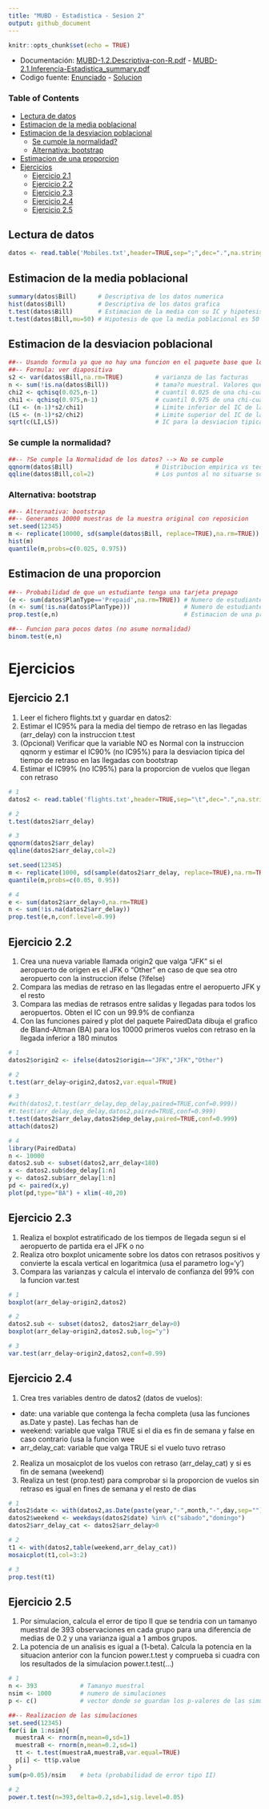 ```yaml
---
title: "MUBD - Estadistica - Sesion 2"
output: github_document
---
```


```r
knitr::opts_chunk$set(echo = TRUE)
```

- Documentación: [MUBD-1.2.Descriptiva-con-R.pdf](./MUBD-1.2.Descriptiva-con-R.pdf) - [MUBD-2.1.Inferencia-Estadistica_summary.pdf](./MUBD-2.1.Inferencia-Estadistica_summary.pdf)
- Codigo fuente: [Enunciado](./s2.R) - [Solucion](./s2_solucion.R)

### Table of Contents
  * [Lectura de datos](#lectura-de-datos)
  * [Estimacion de la media poblacional](#estimacion-de-la-media-poblacional)
  * [Estimacion de la desviacion poblacional](#estimacion-de-la-desviacion-poblacional)
    + [Se cumple la normalidad?](#se-cumple-la-normalidad)
    + [Alternativa: bootstrap](#alternativa-bootstrap)
  * [Estimacion de una proporcion](#estimacion-de-una-proporcion)
- [Ejercicios](#ejercicios)
  * [Ejercicio 2.1](#ejercicio-21)
  * [Ejercicio 2.2](#ejercicio-22)
  * [Ejercicio 2.3](#ejercicio-23)
  * [Ejercicio 2.4](#ejercicio-24)
  * [Ejercicio 2.5](#ejercicio-25)

## Lectura de datos
```r
datos <- read.table('Mobiles.txt',header=TRUE,sep=";",dec=".",na.strings=c("NA",""))
```

## Estimacion de la media poblacional

```r
summary(datos$Bill)      # Descriptiva de los datos numerica
hist(datos$Bill)         # Descriptiva de los datos grafica
t.test(datos$Bill)       # Estimacion de la media con su IC y hipotesis de que la media es 0 (por defecto)
t.test(datos$Bill,mu=50) # Hipotesis de que la media poblacional es 50
```

## Estimacion de la desviacion poblacional
```r
##-- Usando formula ya que no hay una funcion en el paquete base que lo calcule
##-- Formula: ver diapositiva   
s2 <- var(datos$Bill,na.rm=TRUE)         # varianza de las facturas
n <- sum(!is.na(datos$Bill))             # tama?o muestral. Valores que no son missings
chi2 <- qchisq(0.025,n-1)                # cuantil 0.025 de una chi-cuadrado con (n-1) grados de libertad
chi1 <- qchisq(0.975,n-1)                # cuantil 0.975 de una chi-cuadrado con (n-1) grados de libertad
(LI <- (n-1)*s2/chi1)                    # Limite inferior del IC de la varianza
(LS <- (n-1)*s2/chi2)                    # Limite superior del IC de la varianza  
sqrt(c(LI,LS))                           # IC para la desviacion tipica (sqrt = raiz cuadrada)
```

### Se cumple la normalidad?
```r
##-- ?Se cumple la Normalidad de los datos? --> No se cumple
qqnorm(datos$Bill)                       # Distribucion empirica vs teorica
qqline(datos$Bill,col=2)                 # Los puntos al no situarse sobre la linea, no son Normales
```

### Alternativa: bootstrap
```r
##-- Alternativa: bootstrap
##-- Generamos 10000 muestras de la muestra original con reposicion
set.seed(12345)                                                        # Se fija una semilla para que todas las simulaciones sean iguales
m <- replicate(10000, sd(sample(datos$Bill, replace=TRUE),na.rm=TRUE)) # Se generan 10000 muestras y para cada una de ellas se calcula la desviacion
hist(m)                                                                # Histograma de las desviaciones 
quantile(m,probs=c(0.025, 0.975))                                      # Se calcula el IC95% cogiendo los cuantiles 0.025 y 0.975
```

## Estimacion de una proporcion
```r
##-- Probabilidad de que un estudiante tenga una tarjeta prepago
(e <- sum(datos$PlanType=='Prepaid',na.rm=TRUE)) # Numero de estudiantes con tarjeta prepago
(n <- sum(!is.na(datos$PlanType)))               # Numero de estudiantes totales que no tienen missing esta variable (OJO: no n <- length(datos$PlanType))
prop.test(e,n)                                   # Estimacion de una probabilidad
```

```r
##-- Funcion para pocos datos (no asume normalidad)
binom.test(e,n)
```

# Ejercicios
## Ejercicio 2.1
1. Leer el fichero flights.txt y guardar en datos2:
2. Estimar el IC95% para la media del tiempo de retraso en las llegadas (arr_delay) con la instruccion t.test
3. (Opcional) Verificar que la variable NO es Normal con la instruccion qqnorm y estimar el IC90% (no IC95%) para la 
   desviacion tipica del tiempo de retraso en las llegadas con bootstrap
4. Estimar el IC99% (no IC95%) para la proporcion de vuelos que llegan con retraso

```r
# 1
datos2 <- read.table('flights.txt',header=TRUE,sep="\t",dec=".",na.strings="@") 
```

```r
# 2
t.test(datos2$arr_delay)
```

```r
# 3
qqnorm(datos2$arr_delay)
qqline(datos2$arr_delay,col=2)

set.seed(12345)
m <- replicate(1000, sd(sample(datos2$arr_delay, replace=TRUE),na.rm=TRUE))
quantile(m,probs=c(0.05, 0.95))
```

```r
# 4
e <- sum(datos2$arr_delay>0,na.rm=TRUE)
n <- sum(!is.na(datos2$arr_delay))
prop.test(e,n,conf.level=0.99)
```


## Ejercicio 2.2
1. Crea una nueva variable llamada origin2 que valga "JFK" si el aeropuerto de origen es el JFK
   o "Other" en caso de que sea otro aeropuerto con la instruccion ifelse (?ifelse)
2. Compara las medias de retraso en las llegadas entre el aeropuerto JFK y el resto
3. Compara las medias de retrasos entre salidas y llegadas para todos los aeropuertos. Obten el IC
   con un 99.9% de confianza
4. Con las funciones paired y plot del paquete PairedData dibuja el grafico de Bland-Altman (BA) 
   para los 10000 primeros vuelos con retraso en la llegada inferior a 180 minutos

```r
# 1
datos2$origin2 <- ifelse(datos2$origin=="JFK","JFK","Other")
```

```r
# 2
t.test(arr_delay~origin2,datos2,var.equal=TRUE)
```

```r
# 3
#with(datos2,t.test(arr_delay,dep_delay,paired=TRUE,conf=0.999))
#t.test(arr_delay,dep_delay,datos2,paired=TRUE,conf=0.999)
t.test(datos2$arr_delay,datos2$dep_delay,paired=TRUE,conf=0.999)
attach(datos2)
```

```r
# 4 
library(PairedData)
n <- 10000
datos2.sub <- subset(datos2,arr_delay<180)
x <- datos2.sub$dep_delay[1:n]
y <- datos2.sub$arr_delay[1:n]
pd <- paired(x,y)
plot(pd,type="BA") + xlim(-40,20)
```

## Ejercicio 2.3
1. Realiza el boxplot estratificado de los tiempos de llegada segun si el aeropuerto de partida era el JFK o no
2. Realiza otro boxplot unicamente sobre los datos con retrasos positivos y convierte la escala 
vertical en logaritmica (usa el parametro log='y')
3. Compara las varianzas y calcula el intervalo de confianza del 99% con la funcion var.test

```r
# 1
boxplot(arr_delay~origin2,datos2)
```

```r
# 2
datos2.sub <- subset(datos2, datos2$arr_delay>0)
boxplot(arr_delay~origin2,datos2.sub,log="y")
```

```r
# 3
var.test(arr_delay~origin2,datos2,conf=0.99)
```

## Ejercicio 2.4
1. Crea tres variables dentro de datos2 (datos de vuelos):
  - date: una variable que contenga la fecha completa (usa las funciones as.Date y paste). Las fechas han de 
  - weekend: variable que valga TRUE si el dia es fin de semana y false en caso contrario (usa la funcion wee
  - arr_delay_cat: variable que valga TRUE si el vuelo tuvo retraso
2. Realiza un mosaicplot de los vuelos con retraso (arr_delay_cat) y si es fin de semana (weekend)
3. Realiza un test (prop.test) para comprobar si la proporcion de vuelos sin retraso es igual 
en fines de semana y el resto de dias

```r
# 1
datos2$date <- with(datos2,as.Date(paste(year,"-",month,"-",day,sep="")))
datos2$weekend <- weekdays(datos2$date) %in% c("sábado","domingo")
datos2$arr_delay_cat <- datos2$arr_delay>0
```

```r
# 2
t1 <- with(datos2,table(weekend,arr_delay_cat))
mosaicplot(t1,col=3:2)
```

```r
# 3
prop.test(t1)
```

## Ejercicio 2.5
1. Por simulacion, calcula el error de tipo II que se tendria con un tamanyo muestral de 393 
observaciones en cada grupo para una diferencia de medias de 0.2 y una varianza igual a 1 
ambos grupos.
2. La potencia de un analisis es igual a (1-beta). Calcula la potencia en la situacion anterior
con la funcion power.t.test y comprueba si cuadra con los resultados de la simulacion
power.t.test(...)

```r
# 1
n <- 393            # Tamanyo muestral
nsim <- 1000        # numero de simulaciones
p <- c()            # vector donde se guardan los p-valores de las simulaciones

##-- Realizacion de las simulaciones
set.seed(12345)
for(i in 1:nsim){
  muestraA <- rnorm(n,mean=0,sd=1)
  muestraB <- rnorm(n,mean=0.2,sd=1)
  tt <- t.test(muestraA,muestraB,var.equal=TRUE)
  p[i] <- tt$p.value
}
sum(p>0.05)/nsim    # beta (probabilidad de error tipo II)
```

```r
# 2
power.t.test(n=393,delta=0.2,sd=1,sig.level=0.05)
```